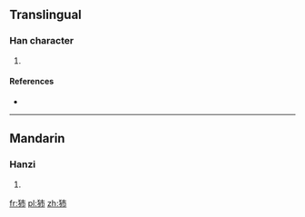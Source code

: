 ==Translingual==

===Han character===
{{Han char|rn=94|rad=犬|as=04|sn=7|four=|canj=大竹十月 (KHJB)}}

# {{defn|Han|sort=犬04}}

====References====
* {{Han ref|kx=0706.240|dkj=20264|dj=1119.170|hdz=21335.050|uh=72BB|ud=29371}}

----

==Mandarin==

===Hanzi===
{{cmn-hanzi|pin=[[bó]] ([[bo2]])|wg=po<sup>2</sup>}}

# {{defn|lang=cmn|sort=犬04}}

[[fr:犻]]
[[pl:犻]]
[[zh:犻]]